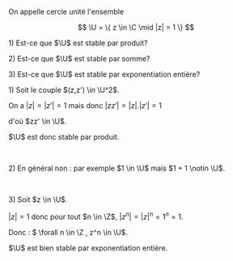 

<Item type='definition' titre='cercle unité'>

On appelle cercle unité l'ensemble 

$$
\U = \{ z \in \C \mid |z| = 1 \}
$$

</Item>

<Exercice titre='stabilité du cercle unité'>

1\) Est-ce que $\U$ est stable par produit?

2\) Est-ce que $\U$ est stable par somme?

3\) Est-ce que $\U$ est stable par exponentiation entière?
</Exercice>

<Hideable type='solution' titre=''>

1\) Soit le couple $(z,z') \in \U^2$. 

On a $|z| = |z'| = 1$ mais donc $|zz'| = |z|.|z'| = 1$ 

d'où $zz' \in \U$. 

$\U$ est donc stable par produit.

<br/>

2\) En général non : par exemple $1 \in \U$ mais $1 + 1 \notin \U$.

<br/>

3\) Soit $z \in \U$. 

$|z| = 1$ donc pour tout $n \in \Z$, $|z^n| = |z|^n = 1^n = 1$. 

Donc : $  \forall n \in \Z \, z^n \in \U$. 

$\U$ est bien stable par exponentiation entière.
</Hideable>
